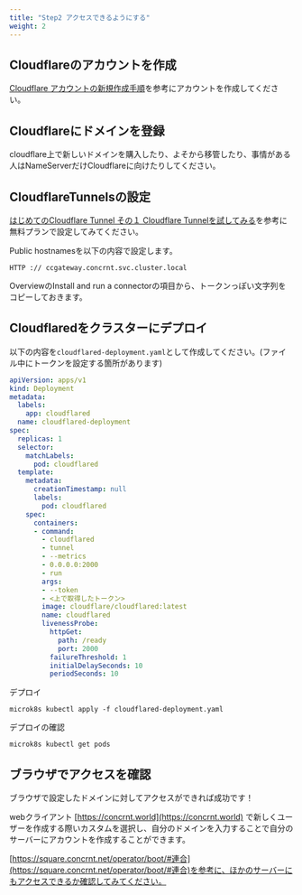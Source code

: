 ```yaml
---
title: "Step2 アクセスできるようにする"
weight: 2
---
```


## Cloudflareのアカウントを作成
[Cloudflare アカウントの新規作成手順](https://dev.classmethod.jp/articles/how-to-create-a-new-cloudflare-account/)を参考にアカウントを作成してください。

## Cloudflareにドメインを登録
cloudflare上で新しいドメインを購入したり、よそから移管したり、事情がある人はNameServerだけCloudflareに向けたりしてください。

## CloudflareTunnelsの設定
[はじめてのCloudflare Tunnel その１ Cloudflare Tunnelを試してみる](https://zenn.dev/kameoncloud/articles/1433b8b26f032c)を参考に無料プランで設定してみてください。

Public hostnamesを以下の内容で設定します。
```
HTTP :// ccgateway.concrnt.svc.cluster.local
```

OverviewのInstall and run a connectorの項目から、トークンっぽい文字列をコピーしておきます。

## Cloudflaredをクラスターにデプロイ

以下の内容を`cloudflared-deployment.yaml`として作成してください。(ファイル中にトークンを設定する箇所があります)
```yaml
apiVersion: apps/v1
kind: Deployment
metadata:
  labels:
    app: cloudflared
  name: cloudflared-deployment
spec:
  replicas: 1
  selector:
    matchLabels:
      pod: cloudflared
  template:
    metadata:
      creationTimestamp: null
      labels:
        pod: cloudflared
    spec:
      containers:
      - command:
        - cloudflared
        - tunnel
        - --metrics
        - 0.0.0.0:2000
        - run
        args:
        - --token
        - <上で取得したトークン>
        image: cloudflare/cloudflared:latest
        name: cloudflared
        livenessProbe:
          httpGet:
            path: /ready
            port: 2000
          failureThreshold: 1
          initialDelaySeconds: 10
          periodSeconds: 10
```

デプロイ
```
microk8s kubectl apply -f cloudflared-deployment.yaml
```

デプロイの確認
```
microk8s kubectl get pods
```

## ブラウザでアクセスを確認

ブラウザで設定したドメインに対してアクセスができれば成功です！

webクライアント [https://concrnt.world](https://concrnt.world) で新しくユーザーを作成する際いカスタムを選択し、自分のドメインを入力することで自分のサーバーにアカウントを作成することができます。

[https://square.concrnt.net/operator/boot/#連合](https://square.concrnt.net/operator/boot/#連合)を参考に、ほかのサーバーにもアクセスできるか確認してみてください。

